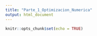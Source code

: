 ```yaml
---
title: "Parte_1_Optimizacion_Numerica"
output: html_document
---
```


```r
knitr::opts_chunk$set(echo = TRUE)
```



